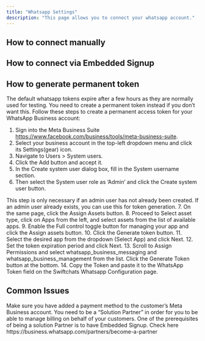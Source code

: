 ```yaml
---
title: "Whatsapp Settings"
description: "This page allows you to connect your whatsapp account."
---
```

## How to connect manually 


## How to connect via Embedded Signup

## How to generate permanent token

The default whatsapp tokens expire after a few hours as they are normally used for testing. You need to create a permanent token instead if you don’t want this. Follow these steps to create a permanent access token for your WhatsApp Business account:

1. Sign into the Meta Business Suite https://www.facebook.com/business/tools/meta-business-suite.
2. Select your business account in the top-left dropdown menu and click its Settings(gear) icon.
3. Navigate to Users > System users.
4. Click the Add button and accept it.
5. In the Create system user dialog box, fill in the System username section.
6. Then select the System user role as ‘Admin’ and click the Create system user button.
<Warning>
This step is only necessary if an admin user has not already been created. If an admin user already exists, you can use this for token generation.
</Warning>
7. On the same page, click the Assign Assets button.
8. Proceed to Select asset type, click on Apps from the left, and select assets from the list of available apps.
9. Enable the Full control toggle button for managing your app and click the Assign assets button.
10. Click the Generate token button.
11. Select the desired app from the dropdown (Select App) and click Next.
12. Set the token expiration period and click Next.
13. Scroll to Assign Permissions and select whatsapp_business_messaging and whatsapp_business_management from the list. Click the Generate Token button at the bottom.
14. Copy the Token and paste it to the WhatsApp Token field on the Swiftchats Whatsapp Configuration page.

## Common Issues

<AccordionGroup>
  <Accordion title="When sending campaigns, they only appear as 'accepted' but the recipient does not receive them?">
    Make sure you have added a payment method to the customer’s Meta Business account.
  </Accordion>

  <Accordion title="Why does the customer have to pay for each conversation on Meta Business account than through us?" icon="alien-8bit">
    You need to be a “Solution Partner” in order for you to be able to manage billing on behalf of your customers. One of the prerequisites of being a solution Partner is to have Embedded Signup. Check here https://business.whatsapp.com/partners/become-a-partner
  </Accordion>

</AccordionGroup>